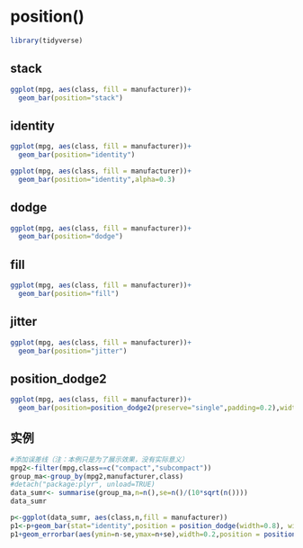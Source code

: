 # position()

```r
library(tidyverse)
```

## stack

```r
ggplot(mpg, aes(class, fill = manufacturer))+
  geom_bar(position="stack")  
```

## identity

```r
ggplot(mpg, aes(class, fill = manufacturer))+
  geom_bar(position="identity")  
```

```r
ggplot(mpg, aes(class, fill = manufacturer))+
  geom_bar(position="identity",alpha=0.3)  
```

## dodge

```r
ggplot(mpg, aes(class, fill = manufacturer))+
  geom_bar(position="dodge")  
```

## fill

```r
ggplot(mpg, aes(class, fill = manufacturer))+
  geom_bar(position="fill")  
```

## jitter

```r
ggplot(mpg, aes(class, fill = manufacturer))+
  geom_bar(position="jitter")  
```

## position_dodge2

```r
ggplot(mpg, aes(class, fill = manufacturer))+
  geom_bar(position=position_dodge2(preserve="single",padding=0.2),width=0.9)  
```

## 实例

```r
#添加误差线（注：本例只是为了展示效果，没有实际意义）
mpg2<-filter(mpg,class==c("compact","subcompact"))
group_ma<-group_by(mpg2,manufacturer,class)
#detach("package:plyr", unload=TRUE) 
data_sumr<- summarise(group_ma,n=n(),se=n()/(10*sqrt(n())))
data_sumr
```

```r
p<-ggplot(data_sumr, aes(class,n,fill = manufacturer))
p1<-p+geom_bar(stat="identity",position = position_dodge(width=0.8), width=0.7)
p1+geom_errorbar(aes(ymin=n-se,ymax=n+se),width=0.2,position = position_dodge(width=0.8))
```
